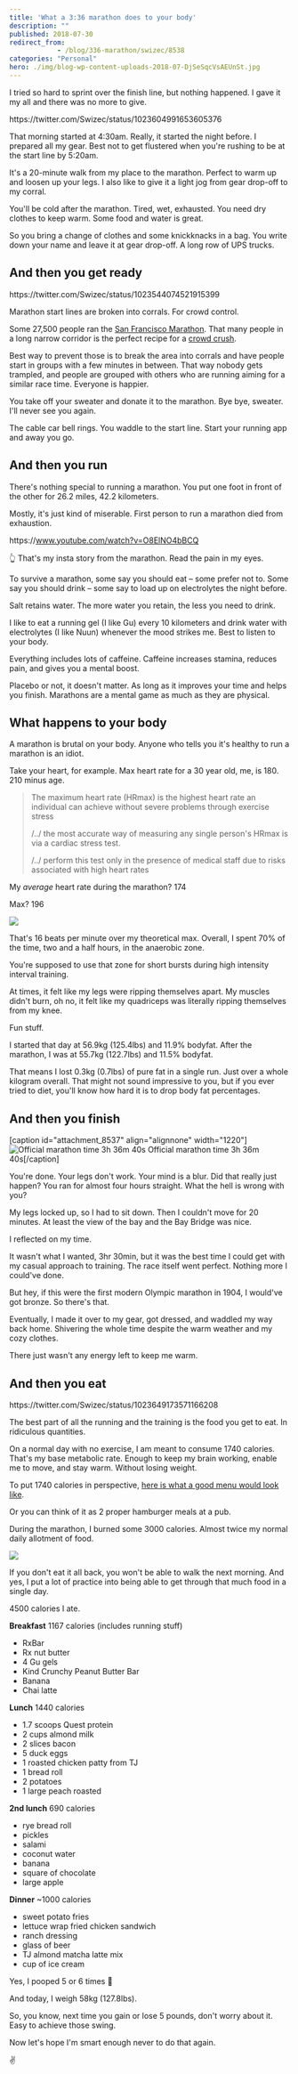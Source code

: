```yaml
---
title: 'What a 3:36 marathon does to your body'
description: ""
published: 2018-07-30
redirect_from: 
            - /blog/336-marathon/swizec/8538
categories: "Personal"
hero: ./img/blog-wp-content-uploads-2018-07-DjSeSqcVsAEUnSt.jpg
---
```

I tried so hard to sprint over the finish line, but nothing happened. I gave it my all and there was no more to give.



https&#x3A;//twitter.com/Swizec/status/1023604991653605376



That morning started at 4:30am. Really, it started the night before. I prepared all my gear. Best not to get flustered when you're rushing to be at the start line by 5:20am.



It's a 20-minute walk from my place to the marathon. Perfect to warm up and loosen up your legs. I also like to give it a light jog from gear drop-off to my corral.



You'll be cold after the marathon. Tired, wet, exhausted. You need dry clothes to keep warm. Some food and water is great.



So you bring a change of clothes and some knickknacks in a bag. You write down your name and leave it at gear drop-off. A long row of UPS trucks.



## And then you get ready



https&#x3A;//twitter.com/Swizec/status/1023544074521915399



Marathon start lines are broken into corrals. For crowd control.



Some 27,500 people ran the [San Francisco Marathon](http://www.thesfmarathon.com/). That many people in a long narrow corridor is the perfect recipe for a [crowd crush](https://www.news.com.au/technology/science/human-body/crowd-crush-what-happens-in-a-human-stampede/news-story/5ea6cd28dfc8744246e0bdd5500baa11).



Best way to prevent those is to break the area into corrals and have people start in groups with a few minutes in between. That way nobody gets trampled, and people are grouped with others who are running aiming for a similar race time. Everyone is happier.



You take off your sweater and donate it to the marathon. Bye bye, sweater. I'll never see you again.



The cable car bell rings. You waddle to the start line. Start your running app and away you go.



## And then you run



There's nothing special to running a marathon. You put one foot in front of the other for 26.2 miles, 42.2 kilometers.



Mostly, it's just kind of miserable. First person to run a marathon died from exhaustion.



https&#x3A;//www.youtube.com/watch?v=O8ElNO4bBCQ



👆 That's my insta story from the marathon. Read the pain in my eyes.



To survive a marathon, some say you should eat – some prefer not to. Some say you should drink – some say to load up on electrolytes the night before.



Salt retains water. The more water you retain, the less you need to drink.



I like to eat a running gel (I like Gu) every 10 kilometers and drink water with electrolytes (I like Nuun) whenever the mood strikes me. Best to listen to your body.



Everything includes lots of caffeine. Caffeine increases stamina, reduces pain, and gives you a mental boost.



Placebo or not, it doesn't matter. As long as it improves your time and helps you finish. Marathons are a mental game as much as they are physical.



## What happens to your body



A marathon is brutal on your body. Anyone who tells you it's healthy to run a marathon is an idiot.



Take your heart, for example. Max heart rate for a 30 year old, me, is 180. 210 minus age.



> The maximum heart rate (HRmax) is the highest heart rate an individual can achieve without severe problems through exercise stress
>
>
>
> /../ the most accurate way of measuring any single person's HRmax is via a cardiac stress test.
>
>
>
> /../ perform this test only in the presence of medical staff due to risks associated with high heart rates



My _average_ heart rate during the marathon? 174



Max? 196



![](./img/blog-wp-content-uploads-2018-07-DjSeSqcVsAEUnSt.jpg)



That's 16 beats per minute over my theoretical max. Overall, I spent 70% of the time, two and a half hours, in the anaerobic zone.



You're supposed to use that zone for short bursts during high intensity interval training.



At times, it felt like my legs were ripping themselves apart. My muscles didn't burn, oh no, it felt like my quadriceps was literally ripping themselves from my knee.



Fun stuff.



I started that day at 56.9kg (125.4lbs) and 11.9% bodyfat. After the marathon, I was at 55.7kg (122.7lbs) and 11.5% bodyfat.



That means I lost 0.3kg (0.7lbs) of pure fat in a single run. Just over a whole kilogram overall. That might not sound impressive to you, but if you ever tried to diet, you'll know how hard it is to drop body fat percentages.



## And then you finish



\[caption id="attachment_8537" align="alignnone" width="1220"]![Official marathon time 3h 36m 40s](./img/blog-wp-content-uploads-2018-07-biofreeze-san-francisco-marathon-r6fbytm4.png) Official marathon time 3h 36m 40s\[/caption]



You're done. Your legs don't work. Your mind is a blur. Did that really just happen? You ran for almost four hours straight. What the hell is wrong with you?



My legs locked up, so I had to sit down. Then I couldn't move for 20 minutes. At least the view of the bay and the Bay Bridge was nice.



I reflected on my time.



It wasn't what I wanted, 3hr 30min, but it was the best time I could get with my casual approach to training. The race itself went perfect. Nothing more I could've done.



But hey, if this were the first modern Olympic marathon in 1904, I would've got bronze. So there's that.



Eventually, I made it over to my gear, got dressed, and waddled my way back home. Shivering the whole time despite the warm weather and my cozy clothes.



There just wasn't any energy left to keep me warm.



## And then you eat



https&#x3A;//twitter.com/Swizec/status/1023649173571166208



The best part of all the running and the training is the food you get to eat. In ridiculous quantities.



On a normal day with no exercise, I am meant to consume 1740 calories. That's my base metabolic rate. Enough to keep my brain working, enable me to move, and stay warm. Without losing weight.



To put 1740 calories in perspective, [here is what a good menu would look like](https://www.verywellfit.com/two-meal-plans-for-a-1700-calorie-per-day-diet-2506565).



Or you can think of it as 2 proper hamburger meals at a pub.



During the marathon, I burned some 3000 calories. Almost twice my normal daily allotment of food.



![](./img/blog-wp-content-uploads-2018-07-FullSizeRender-1.jpg)



If you don't eat it all back, you won't be able to walk the next morning. And yes, I put a lot of practice into being able to get through that much food in a single day.



4500 calories I ate.



**Breakfast** 1167 calories (includes running stuff)



- RxBar
- Rx nut butter
- 4 Gu gels
- Kind Crunchy Peanut Butter Bar
- Banana
- Chai latte



**Lunch** 1440 calories



- 1.7 scoops Quest protein
- 2 cups almond milk
- 2 slices bacon
- 5 duck eggs
- 1 roasted chicken patty from TJ
- 1 bread roll
- 2 potatoes
- 1 large peach roasted



**2nd lunch** 690 calories



- rye bread roll
- pickles
- salami
- coconut water
- banana
- square of chocolate
- large apple



**Dinner** ~1000 calories



- sweet potato fries
- lettuce wrap fried chicken sandwich
- ranch dressing
- glass of beer
- TJ almond matcha latte mix
- cup of ice cream



Yes, I pooped 5 or 6 times 💩



And today, I weigh 58kg (127.8lbs).



So, you know, next time you gain or lose 5 pounds, don't worry about it. Easy to achieve those swing.



Now let's hope I'm smart enough never to do that again.



✌️
